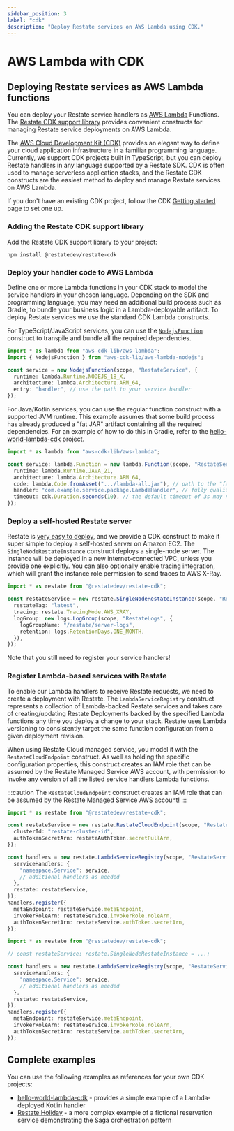 ```yaml
---
sidebar_position: 3
label: "cdk"
description: "Deploy Restate services on AWS Lambda using CDK."
---
```



# AWS Lambda with CDK

## Deploying Restate services as AWS Lambda functions

You can deploy your Restate service handlers as [AWS Lambda](https://aws.amazon.com/lambda/) Functions.
The [Restate CDK support library](https://www.npmjs.com/package/@restatedev/restate-cdk) provides convenient constructs
for managing Restate service deployments on AWS Lambda.

The [AWS Cloud Development Kit (CDK)](https://aws.amazon.com/cdk/) provides an elegant way to define your cloud
application infrastructure in a familiar programming language. Currently, we support CDK projects built in TypeScript,
but you can deploy Restate handlers in any language supported by a Restate SDK. CDK is often used to manage serverless
application stacks, and the Restate CDK constructs are the easiest method to deploy and manage Restate services on AWS
Lambda.

If you don't have an existing CDK project, follow the CDK [Getting started](https://docs.aws.amazon.com/cdk/v2/guide/hello_world.html)
page to set one up.

### Adding the Restate CDK support library

Add the Restate CDK support library to your project:

```shell
npm install @restatedev/restate-cdk
```

### Deploy your handler code to AWS Lambda

Define one or more Lambda functions in your CDK stack to model the service handlers in your chosen language. Depending
on the SDK and programming language, you may need an additional build process such as Gradle, to bundle your business
logic in a Lambda-deployable artifact. To deploy Restate services we use the standard CDK Lambda constructs.

<Tabs groupId="sdk" queryString>
<TabItem value="typescript" label="TypeScript" default>

For TypeScript/JavaScript services, you can use the [`NodejsFunction`](https://docs.aws.amazon.com/cdk/api/v2/docs/aws-cdk-lib.aws_lambda_nodejs-readme.html)
construct to transpile and bundle all the required dependencies.

```typescript
import * as lambda from "aws-cdk-lib/aws-lambda";
import { NodejsFunction } from "aws-cdk-lib/aws-lambda-nodejs";

const service = new NodejsFunction(scope, "RestateService", {
  runtime: lambda.Runtime.NODEJS_18_X,
  architecture: lambda.Architecture.ARM_64,
  entry: "handler", // use the path to your service handler
});
```

</TabItem>
<TabItem value="jvm" label="Java" default>

For Java/Kotlin services, you can use the regular function construct with a supported JVM runtime. This example assumes
that some build process has already produced a "fat JAR" artifact containing all the required dependencies. For an
example of how to do this in Gradle, refer to the [hello-world-lambda-cdk](https://github.com/restatedev/examples/blob/main/kotlin/hello-world-lambda-cdk/lambda/build.gradle.kts)
project.

```typescript
import * as lambda from "aws-cdk-lib/aws-lambda";

const service: lambda.Function = new lambda.Function(scope, "RestateService", {
  runtime: lambda.Runtime.JAVA_21,
  architecture: lambda.Architecture.ARM_64,
  code: lambda.Code.fromAsset(".../lambda-all.jar"), // path to the "fat JAR" artifact
  handler: "com.example.service.package.LambdaHandler", // fully qualified handler class name
  timeout: cdk.Duration.seconds(10), // the default timeout of 3s may not be enough for initialization!
});
```

</TabItem>
</Tabs>

### Deploy a self-hosted Restate server 

Restate is [very easy to deploy](https://docs.restate.dev/restate/deployment), and we provide a CDK construct to make it
super simple to deploy a self-hosted server on Amazon EC2. The `SingleNodeRestateInstance` construct deploys a
single-node server. The instance will be deployed in a new internet-connected VPC, unless you provide one explicitly.
You can also optionally enable tracing integration, which will grant the instance role permission to send traces to AWS
X-Ray.

```typescript
import * as restate from "@restatedev/restate-cdk";

const restateService = new restate.SingleNodeRestateInstance(scope, "RestateServer", {
  restateTag: "latest",
  tracing: restate.TracingMode.AWS_XRAY,
  logGroup: new logs.LogGroup(scope, "RestateLogs", {
    logGroupName: "/restate/server-logs",
    retention: logs.RetentionDays.ONE_MONTH,
  }),
});
```

Note that you still need to register your service handlers!

### Register Lambda-based services with Restate

To enable our Lambda handlers to receive Restate requests, we need to create a deployment with Restate.
The `LambdaServiceRegistry` construct represents a collection of Lambda-backed Restate services and takes
care of creating/updating Restate Deployments backed by the specified Lambda functions any time you deploy a change
to your stack. Restate uses Lambda versioning to consistently target the same function configuration from a given
deployment revision.

<Tabs>
<TabItem value="cloud" label="Restate Cloud" default>

When using Restate Cloud managed service, you model it with the `RestateCloudEndpoint` construct. As well as holding
the specific configuration properties, this construct creates an IAM role that can be assumed by the Restate Managed
Service AWS account, with permission to invoke any version of all the listed service handlers Lambda functions.

:::caution
The `RestateCloudEndpoint` construct creates an IAM role that can be assumed by the Restate Managed Service AWS account!
:::

```typescript
import * as restate from "@restatedev/restate-cdk";

const restateService = new restate.RestateCloudEndpoint(scope, "RestateCloud", {
  clusterId: "restate-cluster-id",
  authTokenSecretArn: restateAuthToken.secretFullArn,
});

const handlers = new restate.LambdaServiceRegistry(scope, "RestateServiceRegistry", {
  serviceHandlers: {
    "namespace.Service": service,
    // additional handlers as needed
  },
  restate: restateService,
});
handlers.register({
  metaEndpoint: restateService.metaEndpoint,
  invokerRoleArn: restateService.invokerRole.roleArn,
  authTokenSecretArn: restateService.authToken.secretArn,
});
```
</TabItem>
<TabItem value="self-hosted" label="Self-hosted" default>

```typescript
import * as restate from "@restatedev/restate-cdk";

// const restateService: restate.SingleNodeRestateInstance = ...;

const handlers = new restate.LambdaServiceRegistry(scope, "RestateServiceRegistry", {
  serviceHandlers: {
    "namespace.Service": service,
    // additional handlers as needed
  },
  restate: restateService,
});
handlers.register({
  metaEndpoint: restateService.metaEndpoint,
  invokerRoleArn: restateService.invokerRole.roleArn,
  authTokenSecretArn: restateService.authToken.secretArn,
});
```
</TabItem>
</Tabs>

## Complete examples

You can use the following examples as references for your own CDK projects:

- [hello-world-lambda-cdk](https://github.com/restatedev/examples/tree/main/kotlin/hello-world-lambda-cdk) - provides a
  simple example of a Lambda-deployed Kotlin handler
- [Restate Holiday](https://github.com/restatedev/restate-holiday) - a more complex example of a fictional reservation
  service demonstrating the Saga orchestration pattern
